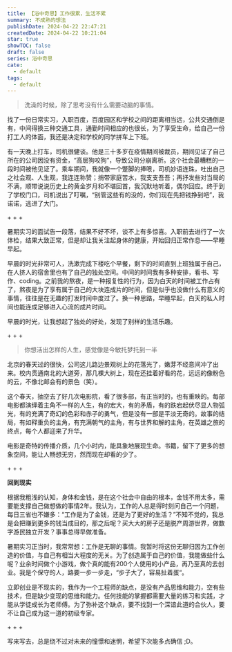 ```yaml
---
title: 【浴中奇思】工作很累，生活不累
summary: 不成熟的想法
publishDate: 2024-04-22 22:47:21
createdDate: 2024-04-22 10:21:04
star: true
showTOC: false
draft: false
series: 浴中奇思
cate:
  - default
tags:
  - default
---
```


> 洗澡的时候，除了思考没有什么需要动脑的事情。

找了一份日常实习，入职百度，百度园区和学校之间的距离相当远，公共交通倒是有，中间得换三种交通工具，通勤时间相应的也很长，为了享受生命，给自己一份打工人的体面，我还是决定和学校的同学拼车上下班。

有一天晚上打车，司机很健谈。他是三十多岁在疫情期间被裁员，期间见证了自己所在的公司因没有资金，“高层狗咬狗”，导致公司分崩离析。这个社会最糟糕的一段时间被他见证了。乘车期间，我就像一个蹩脚的捧哏，司机妙语连珠，吐出自己之社会观、人生观，我连连称赞；捎带家庭苦水，我支支吾吾；再抒发些对当局的不满，顺带说说历史上的黄金岁月和不堪回首，我沉默地听着，偶尔回应。终于到了学校门口，司机说出了叮嘱，“别管这些有的没的，你们现在先把钱挣到吧”，我诺诺，逃进了大门。

<div class="mx-full text-center">+ + +</div>

暑期实习的面试告一段落，结果不好不坏，谈不上有多惊喜。入职前去进行了一次体检，结果大致正常，但是却让我关注起身体的健康，开始回归正常作息——早睡早起。

早晨的时光非常可人，洗漱完成下楼吃个早餐，剩下的时间直到上班独属于自己，在人挤人的宿舍里也有了自己的独处空间。中间的时间我有多种安排，看书、写作、coding。之前我的熬夜，是一种报复性的行为，因为白天的时间被工作占有了，熬夜是为了享有属于自己的大块连成片的时间，但是似乎也没做什么有意义的事情，往往是在无趣的打发时间中度过了。换一种思路，早睡早起，白天的私人时间也能连成足够进入心流的成片时间。

早晨的时光，让我想起了独处的好处，发现了别样的生活乐趣。

<div class="mx-full text-center">+ + +</div>

> 你想活出怎样的人生，感觉像是今敏托梦托到一半

北京的春天过的很快，公司这儿路边景观树上的花落光了，嫩芽不经意间冲了出来。校内贯通南北的大道旁，那几棵大树上，现在还挂着好看的花，远远的像粉色的云，不像北邮会有的景色（笑）。

这个春天，抽空去了好几次电影院，看了很多部，有正当时的，也有重映的。每部电影都演绎着主角不一样的人生，有的宏大，有的矛盾，有的跌宕起伏尽显人物弧光，有的充满了奇幻的色彩和赤子的勇气，但是没有一部是平淡无奇的。故事的结局，有如释重负的主角，有充满朝气的主角，有与世界和解的主角，在英雄之旅的终点，每个人都迎来了升华。

电影是奇特的传播介质，几个小时内，能具象地展现生命。书籍，留下了更多的想象空间，能让人畅想无穷，然而现在却看的少了。

<div class="mx-full text-center">+ + +</div>

**回到现实**

根据我粗浅的认知，身体和金钱，是在这个社会中自由的根本，金钱不用太多，需要能支撑自己做想做的事情2年。我认为，工作的人总是得时刻问自己一个问题，每日三省也不嫌多：“工作是为了金钱，还是为了更好的生活？”不知不觉的，我总是会把赚到更多的钱当成目的，那之后呢？买大大的房子还是脱产周游世界，做数字游民独立开发？事事总得早做准备。

暑期实习正当时，我常常想：工作是无聊的事情。我暂时将这份无聊归因为工作创造的价值，与自己有相当大程度的无关。为了创造属于自己的价值，我能做些什么呢？业余时间做个小游戏，做个真的能有200个人使用的小产品，再乃至真的去创业。我是个保守的人，路要一步一步走，“步子大了，容易扯着蛋“。

立即创业是不现实的，我作为一个工程师的缺点，是没有产品思维和能力，空有些技术，但是缺少变现的思维和能力。任何技能的掌握都需要大量的练习和实践，才能从学徒成长为老师傅。为了弥补这个缺点，要不找到一个深谙此道的合伙人，要不让自己成为这一道的初级专家。

<div class="mx-full text-center">+ + +</div>

写来写去，总是绕不过对未来的憧憬和迷惘，希望下次能多点确信 ;D。

